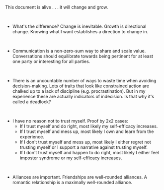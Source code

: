 This document is alive . . . it will change and grow.

<br />

- What's the difference? Change is inevitable. Growth is directional change.
Knowing what I want establishes a direction to change in.

<br />

- Communication is a non-zero-sum way to share and scale value. 
Conversations should equilibrate towards being pertinent for at least one party or interesting for all parties.

<br />

- There is an uncountable number of ways to waste time when avoiding decision-making.
Lots of traits that look like constrained action are chalked up to a lack of discipline (e.g. procrastination). 
But in my experience these are actually indicators of indecision. 
Is that why it's called a deadlock?

<br />

- I have no reason not to trust myself. Proof by 2x2 cases:
    - If I trust myself and do right, most likely my self-efficacy increases. <br />
    - If I trust myself and mess up, most likely I own and learn from the experience. <br />
    - If I don't trust myself and mess up, most likely I either regret not trusting myself or I support a narrative against trusting myself. <br />
    - If I don't trust myself and happen to do right, most likely I either feel imposter syndrome or my self-efficacy increases. <br />
<br />

- Alliances are important. Friendships are well-rounded alliances. A romantic relationship is a maximally well-rounded alliance.